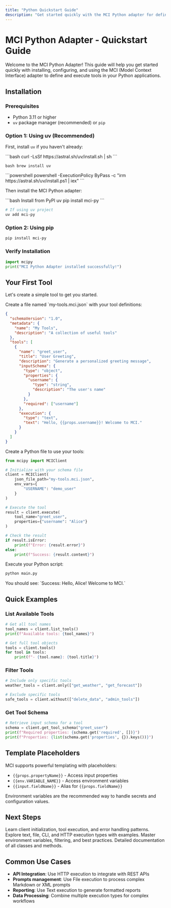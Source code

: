 ```yaml
---
title: "Python Quickstart Guide"
description: "Get started quickly with the MCI Python adapter for defining and executing tools"
---
```


# MCI Python Adapter - Quickstart Guide

Welcome to the MCI Python Adapter! This guide will help you get started quickly with installing, configuring, and using the MCI (Model Context Interface) adapter to define and execute tools in your Python applications.

## Installation

### Prerequisites

- Python 3.11 or higher
- `uv` package manager (recommended) or `pip`

### Option 1: Using uv (Recommended)

First, install `uv` if you haven't already:

<Tabs>
<Tab title="macOS/Linux">
```bash
curl -LsSf https://astral.sh/uv/install.sh | sh
```
</Tab>

<Tab title="macOS (Homebrew)">```bash brew install uv ```</Tab>

<Tab title="Windows">
```powershell
powershell -ExecutionPolicy ByPass -c "irm https://astral.sh/uv/install.ps1 | iex"
```
</Tab>
</Tabs>

Then install the MCI Python adapter:

<CodeGroup>
```bash Install from PyPI
uv pip install mci-py
```

```bash Install with uv add
# If using uv project
uv add mci-py
```

</CodeGroup>

### Option 2: Using pip

```bash
pip install mci-py
```

### Verify Installation

```python
import mcipy
print("MCI Python Adapter installed successfully!")
```

## Your First Tool

Let's create a simple tool to get you started.

<Steps>
<Step title="Create a Tool Schema File">
Create a file named `my-tools.mci.json` with your tool definitions:

```json my-tools.mci.json
{
  "schemaVersion": "1.0",
  "metadata": {
    "name": "My Tools",
    "description": "A collection of useful tools"
  },
  "tools": [
    {
      "name": "greet_user",
      "title": "User Greeting",
      "description": "Generate a personalized greeting message",
      "inputSchema": {
        "type": "object",
        "properties": {
          "username": {
            "type": "string",
            "description": "The user's name"
          }
        },
        "required": ["username"]
      },
      "execution": {
        "type": "text",
        "text": "Hello, {{props.username}}! Welcome to MCI."
      }
    }
  ]
}
```

</Step>

<Step title="Create a Python Script">
Create a Python file to use your tools:

```python main.py
from mcipy import MCIClient

# Initialize with your schema file
client = MCIClient(
    json_file_path="my-tools.mci.json",
    env_vars={
        "USERNAME": "demo_user"
    }
)

# Execute the tool
result = client.execute(
    tool_name="greet_user",
    properties={"username": "Alice"}
)

# Check the result
if result.isError:
    print(f"Error: {result.error}")
else:
    print(f"Success: {result.content}")
```

</Step>

<Step title="Run Your Tool">
Execute your Python script:

```bash
python main.py
```

<Check>
You should see: `Success: Hello, Alice! Welcome to MCI.`
</Check>
</Step>
</Steps>

## Quick Examples

### List Available Tools

```python
# Get all tool names
tool_names = client.list_tools()
print(f"Available tools: {tool_names}")

# Get full tool objects
tools = client.tools()
for tool in tools:
    print(f"- {tool.name}: {tool.title}")
```

### Filter Tools

```python
# Include only specific tools
weather_tools = client.only(["get_weather", "get_forecast"])

# Exclude specific tools
safe_tools = client.without(["delete_data", "admin_tools"])
```

### Get Tool Schema

```python
# Retrieve input schema for a tool
schema = client.get_tool_schema("greet_user")
print(f"Required properties: {schema.get('required', [])}")
print(f"Properties: {list(schema.get('properties', {}).keys())}")
```

## Template Placeholders

MCI supports powerful templating with placeholders:

- `{{props.propertyName}}` - Access input properties
- `{{env.VARIABLE_NAME}}` - Access environment variables
- `{{input.fieldName}}` - Alias for `{{props.fieldName}}`

<Tip>
  Environment variables are the recommended way to handle secrets and
  configuration values.
</Tip>

## Next Steps

<CardGroup cols={2}>
<Card title="Basic Usage" icon="play" href="/python/basic-usage">
  Learn client initialization, tool execution, and error handling patterns.
</Card>

<Card title="Execution Types" icon="cog" href="/python/execution-types">
  Explore text, file, CLI, and HTTP execution types with examples.
</Card>

<Card title="Advanced Features" icon="rocket" href="/python/advanced-features">
  Master environment variables, filtering, and best practices.
</Card>

<Card title="API Reference" icon="book" href="/api_reference">
  Detailed documentation of all classes and methods.
</Card>
</CardGroup>

## Common Use Cases

- **API Integration**: Use HTTP execution to integrate with REST APIs
- **Prompts management**: Use File execution to process complex Markdown or XML prompts
- **Reporting**: Use Text execution to generate formatted reports
- **Data Processing**: Combine multiple execution types for complex workflows
